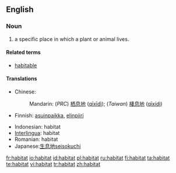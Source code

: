 {{see|habitât}}
==English==

===Noun===
{{en-noun}}

# a specific place in which a plant or animal lives.

====Related terms====
*[[habitable]]

====Translations====
{{top}}
*Chinese:
*:Mandarin: (''PRC'') [[栖息地]] ([[qīxīdì]]); (''Taiwan'') [[棲息地]]  ([[qīxídì]])
*Finnish: [[asuinpaikka]], [[elinpiiri]]
{{mid}}
*Indonesian: habitat
*[[Interlingua]]: habitat
*Romanian: habitat
*Japanese:[[生息地]][[seisokuchi]]
{{bottom}}

[[fr:habitat]]
[[io:habitat]]
[[id:habitat]]
[[pl:habitat]]
[[ru:habitat]]
[[fi:habitat]]
[[ta:habitat]]
[[te:habitat]]
[[vi:habitat]]
[[tr:habitat]]
[[zh:habitat]]